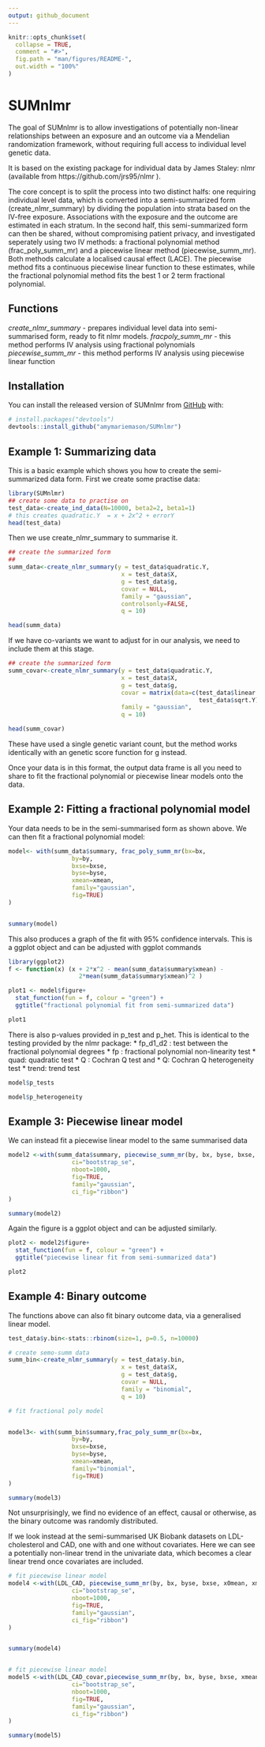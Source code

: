 ```yaml
---
output: github_document
---
```


<!-- README.md is generated from README.Rmd. Please edit that file -->

```r
knitr::opts_chunk$set(
  collapse = TRUE,
  comment = "#>",
  fig.path = "man/figures/README-",
  out.width = "100%"
)
```

# SUMnlmr

<!-- badges: start -->
<!-- badges: end -->

The goal of SUMnlmr is to allow investigations of potentially non-linear 
relationships between an exposure and an outcome via a Mendelian randomization
framework, without requiring full access to individual level genetic data.

It is based on the existing package for individual data by James Staley: nlmr 
(available from  https://github.com/jrs95/nlmr ). 

The core concept is to split the process into two distinct halfs: one requiring 
individual level data, which is converted into a semi-summarized form 
(create_nlmr_summary) by dividing the population into strata based on the 
IV-free exposure. Associations with the exposure and the outcome are estimated 
in each stratum.
In the second half, this semi-summarized form can then be shared, without 
compromising patient privacy, and investigated seperately using two IV methods:
a fractional polynomial method (frac_poly_summ_mr) and a piecewise linear method
(piecewise_summ_mr). Both methods calculate a localised causal effect (LACE). 
The piecewise method fits a continuous piecewise linear function to these 
estimates, while the fractional polynomial method fits the best 1 or 2 term 
fractional polynomial.


## Functions
*create_nlmr_summary* - prepares individual level data into semi-summarised form,
ready to fit nlmr models.
*fracpoly_summ_mr* - this method performs IV analysis using fractional 
polynomials
*piecewise_summ_mr* - this method performs IV analysis using piecewise linear 
function

## Installation

You can install the released version of SUMnlmr from 
[GitHub](https://github.com/) with:

``` r
# install.packages("devtools")
devtools::install_github("amymariemason/SUMnlmr")
```
## Example 1: Summarizing data

This is a basic example which shows you how to create the semi-summarized data 
form. First we create some practise data:

```r
library(SUMnlmr)
## create some data to practise on
test_data<-create_ind_data(N=10000, beta2=2, beta1=1)
# this creates quadratic.Y  = x + 2x^2 + errorY 
head(test_data)
```

Then we use create_nlmr_summary to summarise it.

```r

## create the summarized form
## 
summ_data<-create_nlmr_summary(y = test_data$quadratic.Y,
                                x = test_data$X,
                                g = test_data$g,
                                covar = NULL,
                                family = "gaussian",
                                controlsonly=FALSE,
                                q = 10)

head(summ_data)
```
If we have co-variants we want to adjust for in our analysis, we need to include
them at this stage. 

```r

## create the summarized form
summ_covar<-create_nlmr_summary(y = test_data$quadratic.Y,
                                x = test_data$X,
                                g = test_data$g,
                                covar = matrix(data=c(test_data$linear.Y,
                                                      test_data$sqrt.Y),ncol=2),
                                family = "gaussian",
                                q = 10)

head(summ_covar)
```

These have used a single genetic variant count, but the method works identically 
with an genetic score function for g instead. 

Once your data is in this format, the output data frame is all you need to share
to fit the fractional polynomial or piecewise linear models onto the data.

## Example 2: Fitting a fractional polynomial model

Your data needs to be in the semi-summarised form as shown above. We can then
fit a fractional polynomial model:

```r


model<- with(summ_data$summary, frac_poly_summ_mr(bx=bx,
                  by=by, 
                  bxse=bxse, 
                  byse=byse, 
                  xmean=xmean,
                  family="gaussian",
                  fig=TRUE)
)


summary(model)


```
This also produces a graph of the fit with 95% confidence intervals.
This is a ggplot object and can be adjusted with ggplot commands
```r
library(ggplot2)
f <- function(x) (x + 2*x^2 - mean(summ_data$summary$xmean) -
                    2*mean(summ_data$summary$xmean)^2 )

plot1 <- model$figure+ 
  stat_function(fun = f, colour = "green") +
  ggtitle("fractional polynomial fit from semi-summarized data")

plot1
```
There is also p-values provided in p_test and p_het. This is identical to the 
testing provided by the nlmr package: 
* fp_d1_d2 :  test between the fractional polynomial degrees
* fp : fractional polynomial non-linearity test 
* quad: quadratic test
* Q : Cochran Q test
and 
* Q: Cochran Q heterogeneity test
* trend: trend test

``` r
model$p_tests

model$p_heterogeneity
```

## Example 3: Piecewise linear model

We can instead fit a piecewise linear model to the same summarised data

```r

model2 <-with(summ_data$summary, piecewise_summ_mr(by, bx, byse, bxse, xmean, xmin,xmax, 
                  ci="bootstrap_se",
                  nboot=1000, 
                  fig=TRUE,
                  family="gaussian",
                  ci_fig="ribbon")
)

summary(model2)


```
Again the figure is a ggplot object and can be adjusted similarly. 

```r
plot2 <- model2$figure+ 
  stat_function(fun = f, colour = "green") +
  ggtitle("piecewise linear fit from semi-summarized data")

plot2
```

## Example 4: Binary outcome

The functions above can also fit binary outcome data, via a generalised linear 
model. 

``` r

test_data$y.bin<-stats::rbinom(size=1, p=0.5, n=10000)

# create semo-summ data
summ_bin<-create_nlmr_summary(y = test_data$y.bin,
                                x = test_data$X,
                                g = test_data$g,
                                covar = NULL,
                                family = "binomial",
                                q = 10)

# fit fractional poly model


model3<- with(summ_bin$summary,frac_poly_summ_mr(bx=bx,
                  by=by, 
                  bxse=bxse, 
                  byse=byse, 
                  xmean=xmean,
                  family="binomial",
                  fig=TRUE)
)

summary(model3)


```
Not unsurprisingly, we find no evidence of an effect, causal or otherwise, 
as the binary outcome was randomly distributed. 

If we look instead at the semi-summarised UK Biobank datasets on LDL-cholesterol 
and CAD, one with and one without covariates. Here we can see a potentially 
non-linear trend in the univariate data, which becomes a clear linear trend once
covariates are included.

```r

# fit piecewise linear model
model4 <-with(LDL_CAD, piecewise_summ_mr(by, bx, byse, bxse, x0mean, xmean, xmin,xmax, 
                  ci="bootstrap_se",
                  nboot=1000, 
                  fig=TRUE,
                  family="gaussian",
                  ci_fig="ribbon")
)


summary(model4)


# fit piecewise linear model
model5 <-with(LDL_CAD_covar,piecewise_summ_mr(by, bx, byse, bxse, xmean, xmin,xmax, 
                  ci="bootstrap_se",
                  nboot=1000, 
                  fig=TRUE,
                  family="gaussian",
                  ci_fig="ribbon")
)

summary(model5)

```
